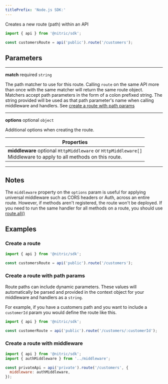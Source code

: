 ```yaml
---
titlePrefix: 'Node.js SDK:'
---
```


Creates a new route (path) within an API

```javascript
import { api } from '@nitric/sdk';

const customersRoute = api('public').route('/customers');
```

## Parameters

---

**match** required `string`

The path matcher to use for this route. Calling `route` on the same API more than once with the same matcher will return the same route object. Matchers accept path parameters in the form of a colon prefixed string. The string provided will be used as that path parameter's name when calling middleware and handlers. See [create a route with path params](#create-a-route-with-path-params)

---

**options** optional `object`

Additional options when creating the route.

| Properties                                                                                                             |
| ---------------------------------------------------------------------------------------------------------------------- |
| **middleware** optional `HttpMiddleware` or `HttpMiddleware[]` <br/> Middleware to apply to all methods on this route. |

---

## Notes

The `middleware` property on the `options` param is useful for applying universal middleware such as CORS headers or Auth, across an entire route. However, if methods aren't registered, the route won't be deployed. If you need to run the same handler for all methods on a route, you should use [route.all()](./api-route-all)

## Examples

### Create a route

```javascript
import { api } from '@nitric/sdk';

const customersRoute = api('public').route('/customers');
```

### Create a route with path params

Route paths can include dynamic parameters. These values will automatically be parsed and provided in the context object for your middleware and handlers as a `string`.

For example, if you have a customers path and you want to include a `customerId` param you would define the route like this.

```javascript
import { api } from '@nitric/sdk';

const customerRoute = api('public').route('/customers/:customerId');
```

### Create a route with middleware

```javascript
import { api } from '@nitric/sdk';
import { authMiddleware } from '../middleware';

const privateApi = api('private').route('/customers', {
  middleware: authMiddleware,
});
```

